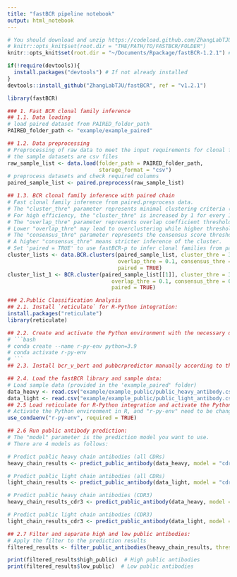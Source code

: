 ```yaml
---
title: "fastBCR pipeline notebook"
output: html_notebook
---
```


```r
# You should download and unzip https://codeload.github.com/ZhangLabTJU/fastBCR/zip/refs/heads/v1.2.1 and set the folder as working directory before running pipeline.
# knitr::opts_knit$set(root.dir = "THE/PATH/TO/FASTBCR/FOLDER")
knitr::opts_knit$set(root.dir = "~/Documents/Rpackage/fastBCR-1.2.1") # Replace with your path.
```

```r
if(!require(devtools)){
  install.packages("devtools") # If not already installed
}
devtools::install_github("ZhangLabTJU/fastBCR", ref = "v1.2.1")
```

```r
library(fastBCR)
```

```r
### 1. Fast BCR clonal family inference
## 1.1. Data loading
# load paired dataset from PAIRED_folder_path
PAIRED_folder_path <- "example/example_paired"
```

```r
## 1.2. Data preprocessing
# Preprocessing of raw data to meet the input requirements for clonal family inference.
# the sample datasets are csv files
raw_sample_list <- data.load(folder_path = PAIRED_folder_path,
                             storage_format = "csv")
# preprocess datasets and check required columns
paired_sample_list <- paired.preprocess(raw_sample_list)
```

```r
## 1.3. BCR clonal family inference with paired chain
# Fast clonal family inference from paired.preprocess data.
# The "cluster_thre" parameter represents minimal clustering criteria (minimum number of sequences needed to form a cluster) and defaults to 3.
# For high efficiency, the "cluster_thre" is increased by 1 for every 100,000 entries of input data.
# The "overlap_thre" parameter represents overlap coefficient threshold for merging two clusters, selectable range (0,1) and defaults to 0.1.
# Lower "overlap_thre" may lead to overclustering while higher thresholds may lead to the split of clonal families.
# The "consensus_thre" parameter represents the consensus score threshold for filtering candidates and defaults to 0.8.
# A higher "consensus_thre" means stricter inference of the cluster.
# Set 'paired = TRUE' to use fastBCR-p to infer clonal families from paired BCR sample list. While, defult parameter is "paired = FASLE", meant to inference only by heavy chain.)
cluster_lists <- data.BCR.clusters(paired_sample_list, cluster_thre = 3,
                                   overlap_thre = 0.1, consensus_thre =0.8, 
                                   paired = TRUE)
cluster_list_1 <- BCR.cluster(paired_sample_list[[1]], cluster_thre = 3,
                                 overlap_thre = 0.1, consensus_thre = 0.8, 
                                 paired = TRUE)
```

```r
### 2.Public Classification Analysis
## 2.1. Install `reticulate` for R-Python integration:
install.packages("reticulate")
library(reticulate)
```
```r
## 2.2. Create and activate the Python environment with the necessary dependencies:
# ```bash
# conda create --name r-py-env python=3.9
# conda activate r-py-env
# ```
## 2.3. Install bcr_v_bert and pubbcrpredictor manually according to the README.md
```

```r
## 2.4.	Load the fastBCR library and sample data:
# Load sample data (provided in the 'example_paired' folder)
data_heavy <- read.csv("example/example_public/public_heavy_antibody.csv")
data_light <- read.csv("example/example_public/public_light_antibody.csv")
## 2.5 Load reticulate for R-Python integration and activate the Python environment with BCR_V_BERT and PubBCRPredictor packages
# Activate the Python environment in R, and "r-py-env" need to be changed to your Python environment.
use_condaenv("r-py-env", required = TRUE)

## 2.6 Run public antibody prediction:
# The "model" parameter is the prediction model you want to use.
# There are 4 models as follows:

# Predict public heavy chain antibodies (all CDRs)
heavy_chain_results <- predict_public_antibody(data_heavy, model = "cdrh", python_env = "r-py-env")

# Predict public light chain antibodies (all CDRs)
light_chain_results <- predict_public_antibody(data_light, model = "cdrl", python_env = "r-py-env")

# Predict public heavy chain antibodies (CDR3)
heavy_chain_results_cdr3 <- predict_public_antibody(data_heavy, model = "cdrh3", python_env = "r-py-env")

# Predict public light chain antibodies (CDR3)
light_chain_results_cdr3 <- predict_public_antibody(data_light, model = "cdrl3", python_env = "r-py-env")
```

```r
## 2.7 Filter and separate high and low public antibodies:
# Apply the filter to the prediction results
filtered_results <- filter_public_antibodies(heavy_chain_results, threshold = 0.5)

print(filtered_results$high_public)  # High public antibodies
print(filtered_results$low_public)  # Low public antibodies
```
